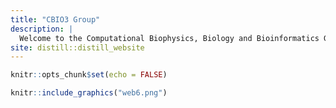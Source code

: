 ```yaml
---
title: "CBIO3 Group"
description: |
  Welcome to the Computational Biophysics, Biology and Bioinformatics Group
site: distill::distill_website
---
```


```r
knitr::opts_chunk$set(echo = FALSE)

```
```r
knitr::include_graphics("web6.png")
```


